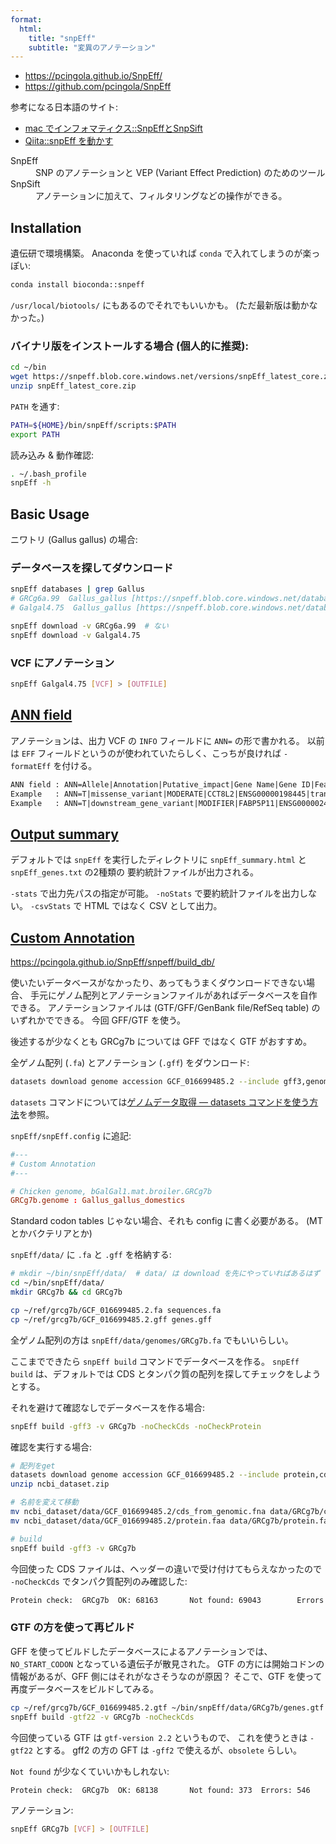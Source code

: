 ```yaml
---
format:
  html:
    title: "snpEff"
    subtitle: "変異のアノテーション"
---
```


- <https://pcingola.github.io/SnpEff/>
- <https://github.com/pcingola/SnpEff>

参考になる日本語のサイト:

- [mac でインフォマティクス::SnpEffとSnpSift](https://kazumaxneo.hatenablog.com/entry/2021/05/13/120000)
- [Qiita::snpEff を動かす](https://qiita.com/shibanosuke/items/7fd695ffa9a04448f1db)

SnpEff
: SNP のアノテーションと VEP (Variant Effect Prediction) のためのツール

SnpSift
: アノテーションに加えて、フィルタリングなどの操作ができる。


## Installation

遺伝研で環境構築。
Anaconda を使っていれば `conda` で入れてしまうのが楽っぽい:

```sh
conda install bioconda::snpeff
```

`/usr/local/biotools/` にもあるのでそれでもいいかも。
(ただ最新版は動かなかった。)

### バイナリ版をインストールする場合 (個人的に推奨):

```sh
cd ~/bin
wget https://snpeff.blob.core.windows.net/versions/snpEff_latest_core.zip
unzip snpEff_latest_core.zip
```

`PATH` を通す:

```.sh
PATH=${HOME}/bin/snpEff/scripts:$PATH
export PATH
```

読み込み & 動作確認:

```sh
. ~/.bash_profile
snpEff -h
```


## Basic Usage

ニワトリ (Gallus gallus) の場合:

### データベースを探してダウンロード

```sh
snpEff databases | grep Gallus
# GRCg6a.99  Gallus_gallus [https://snpeff.blob.core.windows.net/databases/v5_2/snpEff_v5_2_GRCg6a.99.zip, https://snpeff.blob.core.windows.net/databases/v5_0/snpEff_v5_0_GRCg6a.99.zip, https://snpeff.blob.core.windows.net/databases/v5_1/snpEff_v5_1_GRCg6a.99.zip]
# Galgal4.75  Gallus_gallus [https://snpeff.blob.core.windows.net/databases/v5_2/snpEff_v5_2_Galgal4.75.zip, https://snpeff.blob.core.windows.net/databases/v5_0/snpEff_v5_0_Galgal4.75.zip, https://snpeff.blob.core.windows.net/databases/v5_1/snpEff_v5_1_Galgal4.75.zip]

snpEff download -v GRCg6a.99  # ない
snpEff download -v Galgal4.75
```

### VCF にアノテーション

```sh
snpEff Galgal4.75 [VCF] > [OUTFILE]
```


## [ANN field](https://pcingola.github.io/SnpEff/snpeff/inputoutput/)

アノテーションは、出力 VCF の `INFO` フィールドに `ANN=` の形で書かれる。
以前は `EFF` フィールドというのが使われていたらしく、こっちが良ければ `-formatEff` を付ける。

```txt
ANN field : ANN=Allele|Annotation|Putative_impact|Gene Name|Gene ID|Feature type|Feature ID|Transcript biotype|Rank/total|HGVS.c|HGVS.p|cDNA_position/cDNA_length|CDS_position/CDS_length|Protein_position/Protein_length|Distance to feature|Errors, Warnings or Information messages
Example   : ANN=T|missense_variant|MODERATE|CCT8L2|ENSG00000198445|transcript|ENST00000359963|protein_coding|1/1|c.1406G>A|p.Gly469Glu|1666/2034|1406/1674|469/557||
Example   : ANN=T|downstream_gene_variant|MODIFIER|FABP5P11|ENSG00000240122|transcript|ENST00000430910|processed_pseudogene||n.*397G>A|||||3944|
```


## [Output summary](https://pcingola.github.io/SnpEff/snpeff/outputsummary/)

デフォルトでは `snpEff` を実行したディレクトリに
`snpEff_summary.html` と `snpEff_genes.txt` の2種類の
要約統計ファイルが出力される。

`-stats` で出力先パスの指定が可能。
`-noStats` で要約統計ファイルを出力しない。
`-csvStats` で HTML ではなく CSV として出力。


## [Custom Annotation](https://pcingola.github.io/SnpEff/snpeff/build_db/)

<https://pcingola.github.io/SnpEff/snpeff/build_db/>

使いたいデータベースがなかったり、あってもうまくダウンロードできない場合、
手元にゲノム配列とアノテーションファイルがあればデータベースを自作できる。
アノテーションファイルは (GTF/GFF/GenBank file/RefSeq table) のいずれかでできる。
今回 GFF/GTF を使う。

<div class="note">

後述するが少なくとも GRCg7b については GFF ではなく GTF がおすすめ。

</div>

全ゲノム配列 (`.fa`) とアノテーション (`.gff`) をダウンロード:

```sh
datasets download genome accession GCF_016699485.2 --include gff3,genome
```

`datasets` コマンドについては[ゲノムデータ取得 &mdash; datasets コマンドを使う方法](./ncbi_download.qmd#datasets-コマンドを使う方法)を参照。

`snpEff/snpEff.config` に追記:

```.conf
#---
# Custom Annotation
#---

# Chicken genome, bGalGal1.mat.broiler.GRCg7b
GRCg7b.genome : Gallus_gallus_domestics
```

Standard codon tables じゃない場合、それも config に書く必要がある。
(MT とかバクテリアとか)

`snpEff/data/` に `.fa` と `.gff` を格納する:

```sh
# mkdir ~/bin/snpEff/data/  # data/ は download を先にやっていればあるはず
cd ~/bin/snpEff/data/
mkdir GRCg7b && cd GRCg7b

cp ~/ref/grcg7b/GCF_016699485.2.fa sequences.fa
cp ~/ref/grcg7b/GCF_016699485.2.gff genes.gff
```

全ゲノム配列の方は `snpEff/data/genomes/GRCg7b.fa` でもいいらしい。

ここまでできたら `snpEff build` コマンドでデータベースを作る。
`snpEff build` は、デフォルトでは CDS とタンパク質の配列を探してチェックをしようとする。

それを避けて確認なしでデータベースを作る場合:

```sh
snpEff build -gff3 -v GRCg7b -noCheckCds -noCheckProtein
```

確認を実行する場合:

```sh
# 配列をget
datasets download genome accession GCF_016699485.2 --include protein,cds
unzip ncbi_dataset.zip

# 名前を変えて移動
mv ncbi_dataset/data/GCF_016699485.2/cds_from_genomic.fna data/GRCg7b/cds.fa
mv ncbi_dataset/data/GCF_016699485.2/protein.faa data/GRCg7b/protein.fa

# build
snpEff build -gff3 -v GRCg7b
```

今回使った CDS ファイルは、ヘッダーの違いで受け付けてもらえなかったので
`-noCheckCds` でタンパク質配列のみ確認した:

```sh
Protein check:  GRCg7b  OK: 68163       Not found: 69043        Errors: 521     Error percentage: 0.7585463863490769%
```


### GTF の方を使って再ビルド

GFF を使ってビルドしたデータベースによるアノテーションでは、
`NO_START_CODON` となっている遺伝子が散見された。
GTF の方には開始コドンの情報があるが、GFF 側にはそれがなさそうなのが原因？
そこで、GTF を使って再度データベースをビルドしてみる。

```sh
cp ~/ref/grcg7b/GCF_016699485.2.gtf ~/bin/snpEff/data/GRCg7b/genes.gtf
snpEff build -gtf22 -v GRCg7b -noCheckCds
```

今回使っている GTF は `gtf-version 2.2` というもので、
これを使うときは `-gtf22` とする。
gff2 の方の GFT は `-gff2` で使えるが、`obsolete` らしい。

`Not found` が少なくていいかもしれない:

```sh
Protein check:  GRCg7b  OK: 68138       Not found: 373  Errors: 546     Error percentage: 0.7949449653485529%
```

アノテーション:

```sh
snpEff GRCg7b [VCF] > [OUTFILE]
```
